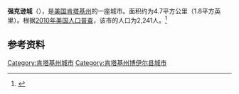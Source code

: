 {{Infobox City 
|chinese_name = 强克逊城
|official_name = Junction City
|image_flag = 
|image_seal = 
|image_skyline = 
|image_map = KYMap-doton-JunctionCity.PNG
|map_caption =
|subdivision_type = [[國家|國家]]
|subdivision_name = {{USA}}
|leader_title = 
|leader_name = 
|subdivision_type1 = [[美國行政區劃|州]]
|subdivision_name1 = [[肯塔基州|肯塔基州]]
|subdivision_type2 = [[肯塔基州行政区划|县]]
|subdivision_name2 = Boyle
|found_date = 
|area_total = 4.7
|area_land = 
|area_water = 
|population_as_of = 2010
|population_total = 2,241
|population_density = 
|timezone = 
|utc_offset = 
|timezone_DST = 
|utc_offset_DST = 
}}

'''强克逊城'''（{{lang-en|Junction City}}），是[[美国|美国]][[肯塔基州|肯塔基州]]的一座城市。面积约为4.7平方公里（1.8平方英里）。根据[[2010年美国人口普查|2010年美国人口普查]]，该市的人口为2,241人。<ref name=census>{{cite web |url = http://www.census.gov/prod/www/abs/decennial/ |title = Census of Population and Housing |publisher = U.S. Census Bureau |accessdate = November 18, 2011 |archive-url = https://web.archive.org/web/20060208103743/http://www.census.gov/prod/www/abs/decennial/ |archive-date = 2006-02-08 |dead-url = yes }}</ref>

== 参考资料 ==
{{reflist}}

[[Category:肯塔基州城市|Category:肯塔基州城市]]
[[Category:肯塔基州博伊尔县城市|Category:肯塔基州博伊尔县城市]]


{{Kentucky-stub}}